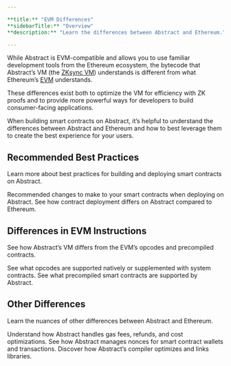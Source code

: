 ```yaml
---

**title:** "EVM Differences"  
**sidebarTitle:** "Overview"  
**description:** "Learn the differences between Abstract and Ethereum."  

---
```


While Abstract is EVM-compatible and allows you to use familiar development tools from the Ethereum ecosystem, the bytecode that Abstract’s VM (the [ZKsync VM](https://docs.zksync.io/build/developer-reference/era-vm)) understands is different from what Ethereum’s [EVM](https://ethereum.org/en/developers/docs/evm/) understands.

These differences exist both to optimize the VM for efficiency with ZK proofs and to provide more powerful ways for developers to build consumer-facing applications.

When building smart contracts on Abstract, it’s helpful to understand the differences between Abstract and Ethereum and how to best leverage them to create the best experience for your users.

## Recommended Best Practices

Learn more about best practices for building and deploying smart contracts on Abstract.

<CardGroup cols={2}>  
  <Card  
    title="Best practices"  
    icon="shield-heart"  
    href="/how-abstract-works/evm-differences/best-practices"  
  >  
    Recommended changes to make to your smart contracts when deploying on Abstract.  
  </Card>  
  <Card  
    title="Contract deployment"  
    icon="rocket"  
    href="/how-abstract-works/evm-differences/contract-deployment"  
  >  
    See how contract deployment differs on Abstract compared to Ethereum.  
  </Card>  
</CardGroup>  

## Differences in EVM Instructions  

See how Abstract’s VM differs from the EVM’s opcodes and precompiled contracts.  

<CardGroup cols={2}>  
  <Card  
    title="EVM opcodes"  
    icon="binary"  
    href="/how-abstract-works/evm-differences/evm-opcodes"  
  >  
    See what opcodes are supported natively or supplemented with system contracts.  
  </Card>  
  <Card  
    title="EVM precompiles"  
    icon="not-equal"  
    href="/how-abstract-works/evm-differences/precompiles"  
  >  
    See what precompiled smart contracts are supported by Abstract.  
  </Card>  
</CardGroup>  

## Other Differences  

Learn the nuances of other differences between Abstract and Ethereum.  

<CardGroup cols={3}>  
  <Card  
    title="Gas fees"  
    icon="gas-pump"  
    href="/how-abstract-works/evm-differences/gas-fees"  
  >  
    Understand how Abstract handles gas fees, refunds, and cost optimizations.  
  </Card>  
  <Card  
    title="Nonces"  
    icon="up"  
    href="/how-abstract-works/evm-differences/nonces"  
  >  
    See how Abstract manages nonces for smart contract wallets and transactions.  
  </Card>  
  <Card  
    title="Libraries"  
    icon="file-import"  
    href="/how-abstract-works/evm-differences/libraries"  
  >  
    Discover how Abstract’s compiler optimizes and links libraries.  
  </Card>  
</CardGroup>  
